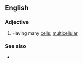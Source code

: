 ==English==

===Adjective===
{{en-adj}}

# {{label|en|of an organism}} Having many [[cell]]s; [[multicellular]]

===See also===
* {{l|en|unicelled}}